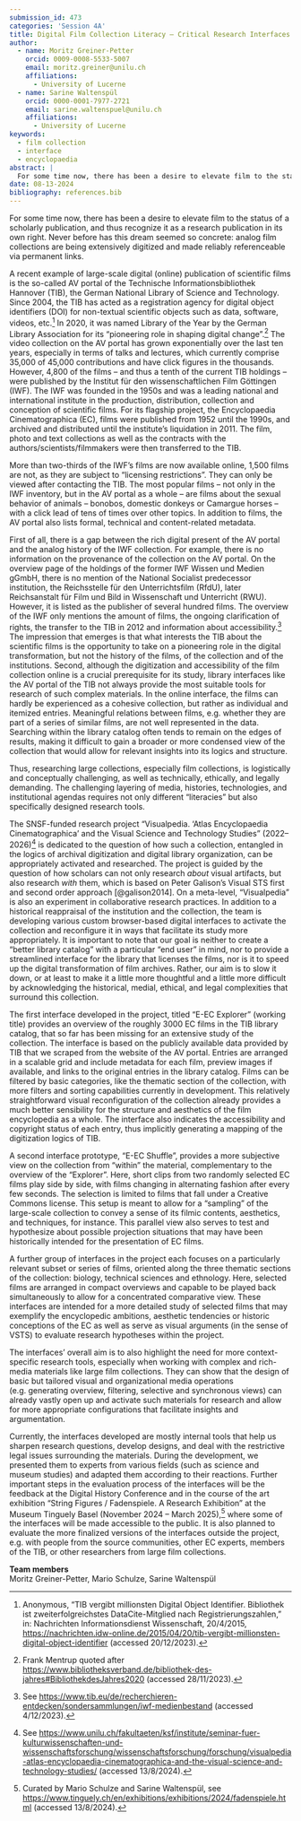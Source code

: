 ```yaml
---
submission_id: 473
categories: 'Session 4A'
title: Digital Film Collection Literacy – Critical Research Interfaces for the “Encyclopaedia Cinematographica”
author:
  - name: Moritz Greiner-Petter
    orcid: 0009-0008-5533-5007
    email: moritz.greiner@unilu.ch
    affiliations:
      - University of Lucerne
  - name: Sarine Waltenspül
    orcid: 0000-0001-7977-2721
    email: sarine.waltenspuel@unilu.ch
    affiliations:
      - University of Lucerne
keywords:
  - film collection
  - interface
  - encyclopaedia
abstract: |
  For some time now, there has been a desire to elevate film to the status of a scholarly publication, and thus to recognise it as a research product in its own right. Never before has this dream seemed so concrete: analogue film collections are extensively digitized and made reliably referenceable via permanent links (DOIs). However, there is often a gap between the digital present of collections and their (analogue) history – such as in the case of the Encyclopaedia Cinematographica (EC). The EC was a large-scale project of exceptional duration and scope (1952–90), conducted by the Institute for Scientific Film in Göttingen (IWF). The EC was intended as an encyclopedia of movement processes, comprising more than 3000 films from biology, ethnology and the technical sciences. In 2010, the IWF was dissolved and the collection was transferred to the Technische Informationsbibliothek Hannover (TIB), where the majority of it was digitized, and certain sections were made accessible online. The challenging layering of media, histories, technologies and institutional agendas that the EC presents as a research object demands various “literacies”, but also specifically designed research tools. The SNSF-funded research project “Visualpedia” (2022–2026) is dedicated to the question of how to appropriately activate and research such a collection entangled in the logics of archival digitization and digital library organization. In addition to a historical reappraisal of the institution and collection, various interfaces are being developed within the project to activate the collection with regard to different research questions. As part of the group presentation, we would like to provide insights into the research project and the interfaces developed.
date: 08-13-2024
bibliography: references.bib
---
```


For some time now, there has been a desire to elevate film to the status of a scholarly publication, and thus recognize it as a research publication in its own right. Never before has this dream seemed so concrete: analog film collections are being extensively digitized and made reliably referenceable via permanent links.

A recent example of large-scale digital (online) publication of scientific films is the so-called AV portal of the Technische Informationsbibliothek Hannover (TIB), the German National Library of Science and Technology. Since 2004, the TIB has acted as a registration agency for digital object identifiers (DOI) for non-textual scientific objects such as data, software, videos, etc.^[Anonymous, “TIB vergibt millionsten Digital Object Identifier. Bibliothek ist zweiterfolgreichstes DataCite-Mitglied nach Registrierungszahlen,” in: Nachrichten Informationsdienst Wissenschaft, 20/4/2015, <https://nachrichten.idw-online.de/2015/04/20/tib-vergibt-millionsten-digital-object-identifier> (accessed 20/12/2023).] In 2020, it was named Library of the Year by the German Library Association for its “pioneering role in shaping digital change”.^[Frank Mentrup quoted after <https://www.bibliotheksverband.de/bibliothek-des-jahres#BibliothekdesJahres2020> (accessed 28/11/2023).] The video collection on the AV portal has grown exponentially over the last ten years, especially in terms of talks and lectures, which currently comprise 35,000 of 45,000 contributions and have click figures in the thousands. However, 4,800 of the films – and thus a tenth of the current TIB holdings – were published by the Institut für den wissenschaftlichen Film Göttingen (IWF). The IWF was founded in the 1950s and was a leading national and international institute in the production, distribution, collection and conception of scientific films. For its flagship project, the Encyclopaedia Cinematographica (EC), films were published from 1952 until the 1990s, and archived and distributed until the institute’s liquidation in 2011. The film, photo and text collections as well as the contracts with the authors/scientists/filmmakers were then transferred to the TIB.

More than two-thirds of the IWF’s films are now available online, 1,500 films are not, as they are subject to “licensing restrictions”. They can only be viewed after contacting the TIB. The most popular films – not only in the IWF inventory, but in the AV portal as a whole – are films about the sexual behavior of animals – bonobos, domestic donkeys or Camargue horses – with a click lead of tens of times over other topics. In addition to films, the AV portal also lists formal, technical and content-related metadata.

First of all, there is a gap between the rich digital present of the AV portal and the analog history of the IWF collection. For example, there is no information on the provenance of the collection on the AV portal. On the overview page of the holdings of the former IWF Wissen und Medien gGmbH, there is no mention of the National Socialist predecessor institution, the Reichsstelle für den Unterrichtsfilm (RfdU), later Reichsanstalt für Film und Bild in Wissenschaft und Unterricht (RWU). However, it is listed as the publisher of several hundred films. The overview of the IWF only mentions the amount of films, the ongoing clarification of rights, the transfer to the TIB in 2012 and information about accessibility.^[See <https://www.tib.eu/de/recherchieren-entdecken/sondersammlungen/iwf-medienbestand> (accessed 4/12/2023).] The impression that emerges is that what interests the TIB about the scientific films is the opportunity to take on a pioneering role in the digital transformation, but not the history of the films, of the collection and of the institutions. Second, although the digitization and accessibility of the film collection online is a crucial prerequisite for its study, library interfaces like the AV portal of the TIB not always provide the most suitable tools for research of such complex materials. In the online interface, the films can hardly be experienced as a cohesive collection, but rather as individual and itemized entries. Meaningful relations between films, e.g. whether they are part of a series of similar films, are not well represented in the data. Searching within the library catalog often tends to remain on the edges of results, making it difficult to gain a broader or more condensed view of the collection that would allow for relevant insights into its logics and structure.

Thus, researching large collections, especially film collections, is logistically and conceptually challenging, as well as technically, ethically, and legally demanding. The challenging layering of media, histories, technologies, and institutional agendas requires not only different “literacies” but also specifically designed research tools.

The SNSF-funded research project “Visualpedia. ‘Atlas Encyclopaedia Cinematographica’ and the Visual Science and Technology Studies” (2022–2026)^[See <https://www.unilu.ch/fakultaeten/ksf/institute/seminar-fuer-kulturwissenschaften-und-wissenschaftsforschung/wissenschaftsforschung/forschung/visualpedia-atlas-encyclopaedia-cinematographica-and-the-visual-science-and-technology-studies/> (accessed 13/8/2024).] is dedicated to the question of how such a collection, entangled in the logics of archival digitization and digital library organization, can be appropriately activated and researched. The project is guided by the question of how scholars can not only research *about* visual artifacts, but also research *with* them, which is based on Peter Galison’s Visual STS first and second order approach [@galison2014]. On a meta-level, “Visualpedia” is also an experiment in collaborative research practices. In addition to a historical reappraisal of the institution and the collection, the team is developing various custom browser-based digital interfaces to activate the collection and reconfigure it in ways that facilitate its study more appropriately. It is important to note that our goal is neither to create a “better library catalog” with a particular “end user” in mind, nor to provide a streamlined interface for the library that licenses the films, nor is it to speed up the digital transformation of film archives. Rather, our aim is to slow it down, or at least to make it a little more thoughtful and a little more difficult by acknowledging the historical, medial, ethical, and legal complexities that surround this collection.

The first interface developed in the project, titled “E-EC Explorer” (working title) provides an overview of the roughly 3000 EC films in the TIB library catalog, that so far has been missing for an extensive study of the collection. The interface is based on the publicly available data provided by TIB that we scraped from the website of the AV portal. Entries are arranged in a scalable grid and include metadata for each film, preview images if available, and links to the original entries in the library catalog. Films can be filtered by basic categories, like the thematic section of the collection, with more filters and sorting capabilities currently in development. This relatively straightforward visual reconfiguration of the collection already provides a much better sensibility for the structure and aesthetics of the film encyclopedia as a whole. The interface also indicates the accessibility and copyright status of each entry, thus implicitly generating a mapping of the digitization logics of TIB.

A second interface prototype, “E-EC Shuffle”, provides a more subjective view on the collection from “within” the material, complementary to the overview of the “Explorer”. Here, short clips from two randomly selected EC films play side by side, with films changing in alternating fashion after every few seconds. The selection is limited to films that fall under a Creative Commons license. This setup is meant to allow for a “sampling” of the large-scale collection to convey a sense of its filmic contents, aesthetics, and techniques, for instance. This parallel view also serves to test and hypothesize about possible projection situations that may have been historically intended for the presentation of EC films.

A further group of interfaces in the project each focuses on a particularly relevant subset or series of films, oriented along the three thematic sections of the collection: biology, technical sciences and ethnology. Here, selected films are arranged in compact overviews and capable to be played back simultaneously to allow for a concentrated comparative view. These interfaces are intended for a more detailed study of selected films that may exemplify the encyclopedic ambitions, aesthetic tendencies or historic conceptions of the EC as well as serve as visual arguments (in the sense of VSTS) to evaluate research hypotheses within the project.

The interfaces' overall aim is to also highlight the need for more context-specific research tools, especially when working with complex and rich-media materials like large film collections. They can show that the design of basic but tailored visual and organizational media operations (e.g. generating overview, filtering, selective and synchronous views) can already vastly open up and activate such materials for research and allow for more appropriate configurations that facilitate insights and argumentation.

Currently, the interfaces developed are mostly internal tools that help us sharpen research questions, develop designs, and deal with the restrictive legal issues surrounding the materials. During the development, we presented them to experts from various fields (such as science and museum studies) and adapted them according to their reactions. Further important steps in the evaluation process of the interfaces will be the feedback at the Digital History Conference and in the course of the art exhibition “String Figures / Fadenspiele. A Research Exhibition” at the Museum Tinguely Basel (November 2024 – March 2025),^[Curated by Mario Schulze and Sarine Waltenspül, see <https://www.tinguely.ch/en/exhibitions/exhibitions/2024/fadenspiele.html> (accessed 13/8/2024).] where some of the interfaces will be made accessible to the public. It is also planned to evaluate the more finalized versions of the interfaces outside the project, e.g. with people from the source communities, other EC experts, members of the TIB, or other researchers from large film collections.

**Team members**  
Moritz Greiner-Petter, Mario Schulze, Sarine Waltenspül
